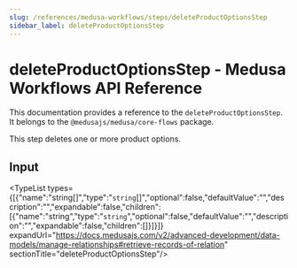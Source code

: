 ```yaml
---
slug: /references/medusa-workflows/steps/deleteProductOptionsStep
sidebar_label: deleteProductOptionsStep
---
```



# deleteProductOptionsStep - Medusa Workflows API Reference

This documentation provides a reference to the `deleteProductOptionsStep`. It belongs to the `@medusajs/medusa/core-flows` package.

This step deletes one or more product options.

## Input

<TypeList types={[{"name":"string[]","type":"`string`[]","optional":false,"defaultValue":"","description":"","expandable":false,"children":[{"name":"string","type":"`string`","optional":false,"defaultValue":"","description":"","expandable":false,"children":[]}]}]} expandUrl="https://docs.medusajs.com/v2/advanced-development/data-models/manage-relationships#retrieve-records-of-relation" sectionTitle="deleteProductOptionsStep"/>
